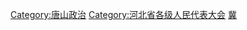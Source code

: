 [[Category:唐山政治|Category:唐山政治]]
[[Category:河北省各级人民代表大会|Category:河北省各级人民代表大会]]
[[Category:设区的市人民代表大会|冀]]